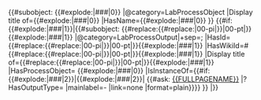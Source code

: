 <includeonly>{{#subobject: {{#explode:{{{1}}}|###|0}}
|@category=LabProcessObject
|Display title of={{#explode:{{{1}}}|###|0}}
|HasName={{#explode:{{{1}}}|###|0}}
}}<!-- Subobject for products 
-->{{#if:{{#explode:{{{1}}}|###|1}}|{{#subobject: {{#replace:{{#replace:{{PAGENAME}}|00-pi|}}|00-pt|}}{{#explode:{{{1}}}|###|1}} 
|@category=LabProcessOutput|+sep=;
|HasId={{#replace:{{#replace:{{PAGENAME}}|00-pi|}}|00-pt|}}{{#explode:{{{1}}}|###|1}}
|HasWikiId={{FULLPAGENAME}}#{{#replace:{{#replace:{{PAGENAME}}|00-pi|}}|00-pt|}}{{#explode:{{{1}}}|###|1}}
|Display title of={{#replace:{{#replace:{{PAGENAME}}|00-pi|}}|00-pt|}}{{#explode:{{{1}}}|###|1}}
|HasProcessObject=<!-- {{FULLPAGENAME}}# -->{{#explode:{{{1}}}|###|0}}
|IsInstanceOf={{#if:{{#explode:{{{1}}}|###|2}}|{{#explode:{{{1}}}|###|2}}|
{{#ask: [[{{FULLPAGENAME}}]] |?HasOutputType= |mainlabel=- |link=none |format=plain}}}}
}}
|}}</includeonly>